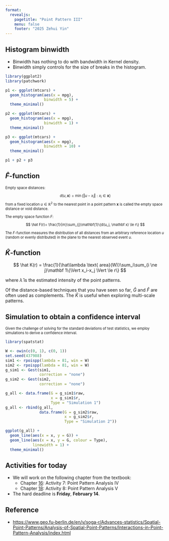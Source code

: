 ```yaml
---
format: 
  revealjs:
    pagetitle: "Point Pattern III"
    menu: false
    footer: "2025 Zehui Yin"
---
```


## Histogram binwidth

- Binwidth has nothing to do with bandwidth in Kernel density.
- Binwidth simply controls for the size of breaks in the histogram.

```r
library(ggplot2)
library(patchwork)

p1 <- ggplot(mtcars) +
  geom_histogram(aes(x = mpg),
                 binwidth = 5) +
  theme_minimal()

p2 <- ggplot(mtcars) +
  geom_histogram(aes(x = mpg),
                 binwidth = 1) +
  theme_minimal()

p3 <- ggplot(mtcars) +
  geom_histogram(aes(x = mpg),
                 binwidth = 10) +
  theme_minimal()

p1 + p2 + p3
```

## $\hat F$-function

:::{style="font-size: 0.8em;"}
Empty space distances: 

$$d(u, \mathbf x) = \min\{\Vert u - x_i \Vert : x_i \in \mathbf x\}$$
from a fixed location $u \in \mathbb R^2$ to the nearest point in a point pattern $\mathbf x$ is called the empty space distance or void distance.

The empty space function $F$:

$$
\hat F(r)=
\frac{1}{m}\sum_{j}\mathbf{1}\{d(u_j, \mathbf x) \le r\}
$$

The $F$-function measures the distribution of all distances from an arbitrary reference location $u$ (random or evenly distributed) in the plane to the nearest observed event $u$.
:::

## $\hat K$-function

$$
\hat K(r) = \frac{1}{\hat\lambda \text{
area}(W)}\sum_i\sum_{i \ne j}\mathbf 1\{\Vert x_i-x_j \Vert \le
r\}
$$

where $\hat\lambda$ is the estimated intensity of the point patterns.

Of the distance-based techniques that you have seen so far, $\hat G$ and $\hat F$ are often used as complements. The $\hat K$ is useful when exploring multi-scale patterns.

## Simulation to obtain a confidence interval

:::{style="font-size: 0.8em;"}
Given the challenge of solving for the standard deviations of test statistics, we employ simulations to derive a confidence interval.
:::

```r
library(spatstat)

W <- owin(c(0, 1), c(0, 1))
set.seed(437988)
sim1 <- rpoispp(lambda = 81, win = W)
sim2 <- rpoispp(lambda = 81, win = W)
g_sim1 <- Gest(sim1, 
               correction = "none")
g_sim2 <- Gest(sim2, 
               correction = "none")

g_all <- data.frame(G = g_sim1$raw, 
                    x = g_sim1$r, 
                    Type = "Simulation 1")
g_all <- rbind(g_all, 
               data.frame(G = g_sim2$raw, 
                          x = g_sim2$r, 
                          Type = "Simulation 2"))

ggplot(g_all) + 
  geom_line(aes(x = x, y = G)) +
  geom_line(aes(x = x, y = G, colour = Type),
            linewidth = 1) +
  theme_minimal()
```

## Activities for today

- We will work on the following chapter from the textbook:
  - Chapter [16](https://paezha.github.io/spatial-analysis-r/activity-7-point-pattern-analysis-iv.html): Activity 7: Point Pattern Analysis IV
  - Chapter [18](https://paezha.github.io/spatial-analysis-r/activity-8-point-pattern-analysis-v.html): Activity 8: Point Pattern Analysis V
- The hard deadline is **Friday**, **February 14**.

## Reference

- <https://www.geo.fu-berlin.de/en/v/soga-r/Advances-statistics/Spatial-Point-Patterns/Analysis-of-Spatial-Point-Patterns/Interactions-in-Point-Pattern-Analysis/index.html>
